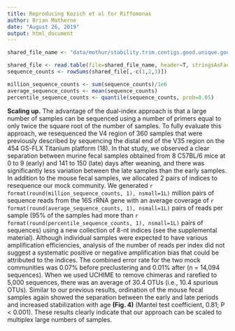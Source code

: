 ```yaml
---
title: Reproducing Kozich et al for Riffomonas
author: Brian Matherne
date: "August 26, 2019"
output: html_document
---
```


```r
shared_file_name <- "data/mothur/stability.trim.contigs.good.unique.good.filter.unique.precluster.pick.pick.pick.opti_mcc.shared"

shared_file <- read.table(file=shared_file_name, header=T, stringsAsFactors=F)
sequence_counts <- rowSums(shared_file[,-c(1,2,3)])

million_sequence_counts <- sum(sequence_counts)/1e6
average_sequence_counts <- mean(sequence_counts)
percentile_sequence_counts <- quantile(sequence_counts, prob=0.05)
```
**Scaling up.** The advantage of the dual-index approach is that a large number of samples can be sequenced using a number of primers equal to only twice 
the 
square root of the number of samples. To fully evaluate this approach, we resequenced the V4 region of 360 samples that were previously described by 
sequencing the distal end of the V35 region on the 454 GS-FLX Titanium platform (18). In that study, we observed a clear separation between murine fecal 
samples obtained from 8 C57BL/6 mice at 0 to 9 (early) and 141 to 150 (late) days after weaning, and there was significantly less variation between the 
late samples than the early samples. In addition to the mouse fecal samples, we allocated 2 pairs of indices to resequence our mock community. We 
generated `r format(round(million_sequence_counts, 1), nsmall=1L)` million pairs of sequence reads from the 16S rRNA gene with an average coverage of `r format(round(average_sequence_counts, 1), nsmall=1L)` pairs of reads per sample
(95% of the samples had more than `r format(round(percentile_sequence_counts, 1), nsmall=1L)` pairs of sequences) using a new collection of 8-nt indices (see the supplemental material). Although individual samples were expected to 
have various amplification efficiencies, analysis of the number of reads per index did not suggest a systematic positive or negative amplification bias 
that could be attributed to the indices. The combined error rate for the two mock communities was 0.07% before preclustering and 0.01% after (n = 14,094 
sequences). When we used UCHIME to remove chimeras and rarefied to 5,000 sequences, there was an average of 30.4 OTUs (i.e., 10.4 spurious OTUs). Similar 
to our previous results, ordination of the mouse fecal samples again showed the separation between the early and late periods and increased stabilization 
with age 
**(Fig. 4)** (Mantel test coefficient, 0.81; P < 0.001). These results clearly indicate that our approach can be scaled to multiplex large numbers 
of samples.
